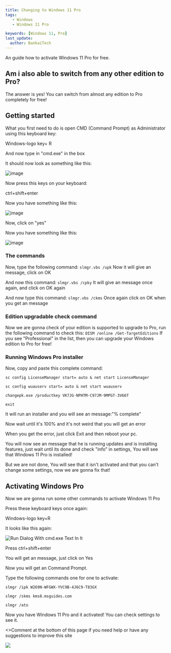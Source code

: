 ---
title: Changing to Windows 11 Pro
tags:
   - Windows
   - Windows 11 Pro

keywords: [Windows 11, Pro]
last_update:
  author: BankaiTech
---
An guide how to activate Windows 11 Pro for free.

## Am i also able to switch from any other edition to Pro?
The answer is yes! You can switch from almost any edition to Pro completely for free!

## Getting started
What you first need to do is open CMD (Command Prompt) as Administrator using this keyboard key:

Windows-logo key+ R

And now type in "cmd.exe" in the box

It should now look as something like this:

![image](https://user-images.githubusercontent.com/66115754/134801377-b9769c34-8a9d-4d4f-ba8e-6c073f1ce4a2.png)

Now press this keys on your keyboard:

ctrl+shift+enter

Now you have something like this:

![image](https://user-images.githubusercontent.com/66115754/134801445-9b90e121-350b-42ea-afec-b499f1fbfae9.png)

Now, click on "yes"

Now you have something like this:

![image](https://user-images.githubusercontent.com/66115754/134807479-53ccdaf9-feb0-49a3-9843-5bb4db016128.png)

### The commands
Now, type the following command:
``slmgr.vbs /upk``
Now it will give an message, click on OK

And now this command:
``slmgr.vbs /cpky``
It will give an message once again, and click on OK again

And now type this command:
``slmgr.vbs /ckms``
Once again click on OK when you get an message
### Edition upgradable check command
Now we are gonna check of your edition is supported to upgrade to Pro, run the following command to check this:
``DISM /online /Get-TargetEditions``
If you see "Professional" in the list, then you can upgrade your Windows edition to Pro for free!
### Running Windows Pro installer
Now, copy and paste this complete command:

``sc config LicenseManager start= auto & net start LicenseManager``

``sc config wuauserv start= auto & net start wuauserv``

``changepk.exe /productkey VK7JG-NPHTM-C97JM-9MPGT-3V66T``

``exit``

It will run an installer and you will see an message:"% complete"

Now wait until it's 100% and it's not weird that you will get an error

When you get the error, just click Exit and then reboot your pc.

You will now see an message that he is running updates and is installing features, just wait until its done and check "info" in settings, You will see that Windows 11 Pro is installed! 

But we are not done, You will see that it isn't activated and that you can't change some settings, now we are gonna fix that!
## Activating Windows Pro
Now we are gonna run some other commands to activate Windows 11 Pro

Press these keyboard keys once again:

Windows-logo key+R

It looks like this again:

![Run Dialog With cmd.exe Text In It](https://user-images.githubusercontent.com/66115754/134801377-b9769c34-8a9d-4d4f-ba8e-6c073f1ce4a2.png)

Press ctrl+shift+enter

You will get an message, just click on Yes

Now you will get an Command Prompt.

Type the following commands one for one to activate:

``slmgr /ipk W269N-WFGWX-YVC9B-4J6C9-T83GX``

``slmgr /skms kms8.msguides.com``

``slmgr /ato``
 
Now you have Windows 11 Pro and it activated! You can check settings to see it.

<p>
<>Comment at the bottom of this page if you need help or have any suggestions to improve this site</>
</p>

<a href="https://www.buymeacoffee.com/BankaiTech"><img src="https://img.buymeacoffee.com/button-api/?text=Buy me a beer&emoji=🍺&slug=BankaiTech&button_colour=FFDD00&font_colour=000000&font_family=Cookie&outline_colour=000000&coffee_colour=ffffff" /></a>
